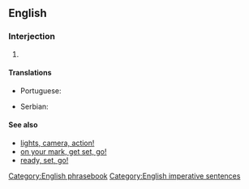 ==English==

===Interjection===
{{en-intj|pos=[[ready]], [[aim]], [[fire]][[!]]}}
# {{non-gloss definition|A sequence of commands used to order soldiers to carefully fire their weapons}}

====Translations====
{{rftrans}}
{{trans-top|sequence of commands}}
* Portuguese: {{t|pt|preparar, apontar, fogo!}}
{{trans-mid}}
* Serbian: {{t|sr|Спреми се, нишани, пали!|tr=Spremi se, nišani, pali!|sc=Cyrl}}
{{trans-bottom}}

====See also====
* [[lights, camera, action!]]
* [[on your mark, get set, go!]]
* [[ready, set, go!]]
[[Category:English phrasebook]]
[[Category:English imperative sentences]]